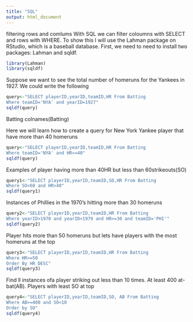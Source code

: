 ```yaml
---
title: "SQL"
output: html_document
---
```


filtering rows and comlums 
With SQL we can filter coloumns with SELECT and rows with WHERE. To show this I will use the Lahman package on RStudio, which is a baseball database. First, we need to need to install two packages: Lahman and sqldf. 


```r
library(Lahman)
library(sqldf)
```

Suppose we want to see the total number of homeruns for the Yankees in 1927. We could write the following
```r
query<-"SELECT playerID,yearID,teamID,HR From Batting
Where teamID='NYA' and yearID=1927"
sqldf(query)
```
Batting
colnames(Batting)

Here we will learn how to create a query for New York Yankee player that have more than 40 homeruns
```r
query<-"SELECT playerID,yearID,teamID,HR From Batting
Where teamID='NYA' and HR>=40"
sqldf(query)
```
Examples of player having more than 40HR but less than 60strikeouts(SO)
```r
query1<-"SELECT playerID,yearID,teamID,SO,HR From Batting
Where SO<60 and HR>40"
sqldf(query1)
```
Instances of Phillies in the 1970's hitting more than 30 homeruns
```r
query2<-"SELECT playerID,yearID,teamID,HR From Batting
Where yearID>1970 and yearID<1979 and HR>=30 and teamID='PHI'"
sqldf(query2)
```
Player hits more than 50 homeruns but lets have players with the most homeruns at the top 
```r
query3<-"SELECT playerID,yearID,teamID,HR From Batting
Where HR>=50
Order By HR DESC"
sqldf(query3)
```
Find ll instances ofa player striking out less than 10 times. At least 400 at-bat(AB). Players with least SO at top
```r
query4<-"SELECT playerID,yearID,teamID,SO, AB From Batting
Where AB>=400 and SO<10
Order by SO"
sqldf(query4)
```